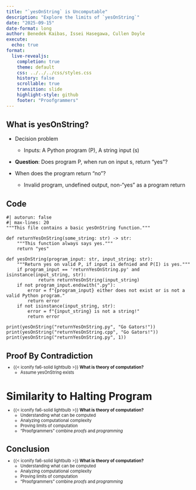 ```yaml
---
title: "`yesOnString` is Uncomputable"
description: "Explore the limits of `yesOnString`"
date: "2025-09-15"
date-format: long
author: Benedek Kaibas, Issei Hasegawa, Cullen Doyle
execute:
  echo: true
format:
  live-revealjs:
    completion: true
    theme: default
    css: ../../../css/styles.css
    history: false
    scrollable: true
    transition: slide
    highlight-style: github
    footer: "Proofgrammers"
---
```




## What is yesOnString?

- Decision problem
  - Inputs: A Python program (P), A string input (s)

- **Question**: Does program P, when run on input s, return "yes"?

- When does the program return "no"?
  - Invalid program, undefined output, non-"yes" as a program return

## Code

```pyodide
#| autorun: false
#| max-lines: 20
"""This file contains a basic yesOnString function."""

def returnYesOnString(some_string: str) -> str:
    """This function always says yes."""
    return "yes"

def yesOnString(program_input: str, input_string: str):
    """Return yes on valid P, if input is defnied and P(I) is yes."""
    if program_input == 'returnYesOnString.py' and isinstance(input_string, str):
            return returnYesOnString(input_string)
    if not program_input.endswith(".py"):
        error = f"{program_input} either does not exist or is not a valid Python program."
        return error
    if not isinstance(input_string, str):
        error = f"{input_string} is not a string!"
        return error

print(yesOnString("returnYesOnString.py", "Go Gators!"))
print(yesOnString("returnYesOnString.cpp", "Go Gators!"))
print(yesOnString("returnYesOnString.py", 1))
```

::: {.fragment style="margin-top: 0.25em; font-size: 0.9em;"}

:::

## Proof By Contradiction

::: {.fragment style="margin-top: -0.5em; font-size: 0.8em;"} 

- {{< iconify fa6-solid lightbulb >}} **What is theory of computation?**
    - Assume yesOnString exists 

:::

# Similarity to Halting Program

::: {.fragment style="margin-top: -0.5em; font-size: 0.8em;"} 

- {{< iconify fa6-solid lightbulb >}} **What is theory of computation?**
    - Understanding what can be computed
    - Analyzing computational complexity
    - Proving limits of computation
    - "Proofgrammers" combine *proofs* and *programming*

:::

## Conclusion

::: {.fragment style="margin-top: -0.5em; font-size: 0.8em;"} 

- {{< iconify fa6-solid lightbulb >}} **What is theory of computation?**
    - Understanding what can be computed
    - Analyzing computational complexity
    - Proving limits of computation
    - "Proofgrammers" combine *proofs* and *programming*

:::
